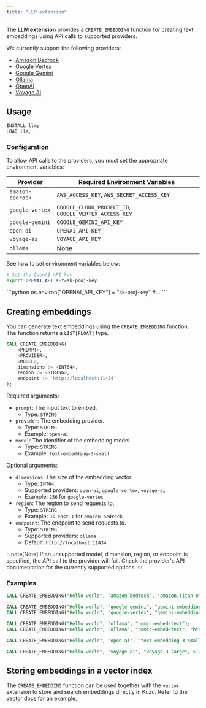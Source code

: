 ```yaml
---
title: "LLM extension"
---
```



The **LLM extension** provides a `CREATE_EMBEDDING` function for creating text embeddings using API calls to supported providers.

We currently support the following providers:

* [Amazon Bedrock](https://docs.aws.amazon.com/bedrock/latest/userguide/titan-embedding-models.html)
* [Google Vertex](https://cloud.google.com/vertex-ai/generative-ai/docs/embeddings/get-text-embeddings)
* [Google Gemini](https://ai.google.dev/gemini-api/docs/embeddings)
* [Ollama](https://ollama.com/blog/embedding-models)
* [OpenAI](https://platform.openai.com/docs/guides/embeddings)
* [Voyage AI](https://docs.voyageai.com/docs/embeddings)

## Usage

```sql
INSTALL llm;
LOAD llm;
```

### Configuration

To allow API calls to the providers, you must set the appropriate environment variables:

| Provider | Required Environment Variables |
| --- | --- |
| `amazon-bedrock` | `AWS_ACCESS_KEY`, `AWS_SECRET_ACCESS_KEY` |
| `google-vertex` | `GOOGLE_CLOUD_PROJECT_ID`, `GOOGLE_VERTEX_ACCESS_KEY` |
| `google-gemini` | `GOOGLE_GEMINI_API_KEY` |
| `open-ai` | `OPENAI_API_KEY` |
| `voyage-ai` | `VOYAGE_API_KEY` |
| `ollama` | None |

See how to set environment variables below:

<Tabs>
<TabItem value="cypher" label="Cypher">

```bash
# Set the OpenAI API key
export OPENAI_API_KEY=sk-proj-key
```

</TabItem>

<TabItem value="python" label="Python">
```python
os.environ["OPENAI_API_KEY"] = "sk-proj-key"
#...
```

</TabItem>
</Tabs>

## Creating embeddings

You can generate text embeddings using the `CREATE_EMBEDDING` function. The function returns a `LIST[FLOAT]` type.

```sql
CALL CREATE_EMBEDDING(
    <PROMPT>,
    <PROVIDER>,
    <MODEL>,
    dimensions := <INT64>,
    region := <STRING>,
    endpoint := 'http://localhost:11434'
);
```

Required arguments:

- `prompt`: The input text to embed.
    - Type: `STRING`
- `provider`: The embedding provider.
    - Type: `STRING`
    - Example: `open-ai`
- `model`: The identifier of the embedding model.
    - Type: `STRING`
    - Example: `text-embedding-3-small`

Optional arguments:

- `dimensions`: The size of the embedding vector.
    - Type: `INT64`
    - Supported providers: `open-ai`, `google-vertex`, `voyage-ai`
    - Example: `256` for `google-vertex`
- `region`: The region to send requests to.
    - Type: `STRING`
    - Example: `us-east-1` for `amazon-bedrock`
- `endpoint`: The endpoint to send requests to.
    - Type: `STRING`
    - Supported providers: `ollama`
    - Default: `http://localhost:11434`

:::note[Note]
If an unsupported model, dimension, region, or endpoint is specified, the API call to the provider will fail. Check the provider's API documentation for the currently supported options.
:::

### Examples

```sql
CALL CREATE_EMBEDDING("Hello world", "amazon-bedrock", "amazon.titan-embed-text-v1", "us-east-1");

CALL CREATE_EMBEDDING("Hello world", "google-gemini", "gemini-embedding-exp-03-07");
CALL CREATE_EMBEDDING("Hello world", "google-vertex", "gemini-embedding-001", 256, "us-east1");

CALL CREATE_EMBEDDING("Hello world", "ollama", "nomic-embed-text");
CALL CREATE_EMBEDDING("Hello world", "ollama", "nomic-embed-text", "http://endpoint.example.com:8000");

CALL CREATE_EMBEDDING("Hello world", "open-ai", "text-embedding-3-small");

CALL CREATE_EMBEDDING("Hello world", "voyage-ai", "voyage-3-large", 512);
```

## Storing embeddings in a vector index

The `CREATE_EMBEDDING` function can be used together with the `vector` extension to store and search embeddings
directly in Kuzu. Refer to the [vector docs](/extensions/vector) for an example.

